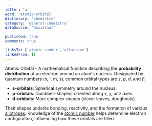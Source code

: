 ```yaml
---
letter: 'a'
word: 'atomic-orbital'
dictionary: 'chemistry'
category: 'general-chemistry'
dataSource: 'assistant'

published: true
comments: true

linksTo: ['atomic-number','allotrope']
linkedFrom: []
---
```


<a id="atomic_orbital">Atomic Orbital</a> - A mathematical function describing the **probability distribution** of an electron around an atom's nucleus. Designated by quantum numbers (n, l, m, s), common orbital types are *s*, *p*, *d*, and *f*:

- **s-orbitals**: Spherical symmetry around the nucleus.
- **p-orbitals**: Dumbbell-shaped, oriented along x, y, or z axes.
- **d-orbitals**: More complex shapes (clover leaves, doughnuts).

Their shapes underlie bonding, reactivity, and the formation of various [allotropes](#allotrope). Knowledge of the [atomic number](#atomic_number) helps determine electron configuration, influencing how these orbitals are filled.